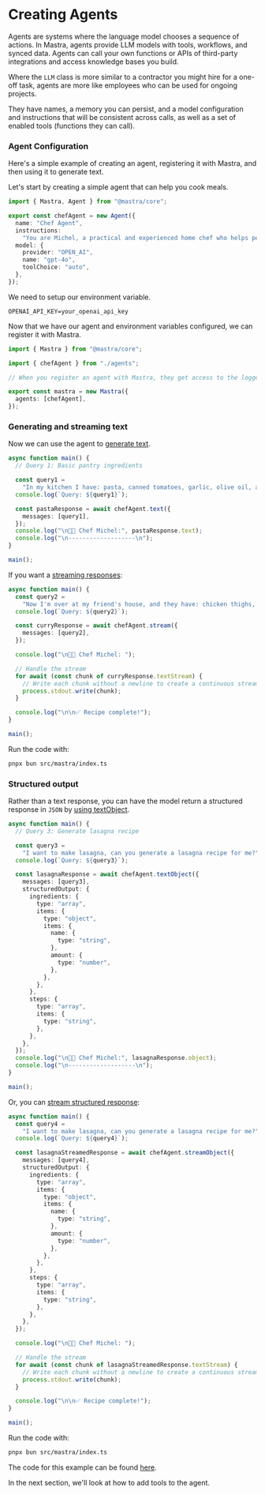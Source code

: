 # Creating Agents

Agents are systems where the language model chooses a sequence of actions. In Mastra, agents provide LLM models with tools, workflows, and synced data. Agents can call your own functions or APIs of third-party integrations and access knowledge bases you build.

Where the `LLM` class is more similar to a contractor you might hire for a one-off task, agents are more like employees who can be used for ongoing projects.

They have names, a memory you can persist, and a model configuration and instructions that will be consistent across calls, as well as a set of enabled tools (functions they can call).

### Agent Configuration

Here's a simple example of creating an agent, registering it with Mastra, and then using it to generate text.

Let's start by creating a simple agent that can help you cook meals.

```ts showLineNumbers filename="src/mastra/agents/index.ts" copy
import { Mastra, Agent } from "@mastra/core";

export const chefAgent = new Agent({
  name: "Chef Agent",
  instructions:
    "You are Michel, a practical and experienced home chef who helps people cook great meals with whatever ingredients they have available. Your first priority is understanding what ingredients and equipment the user has access to, then suggesting achievable recipes. You explain cooking steps clearly and offer substitutions when needed, maintaining a friendly and encouraging tone throughout.",
  model: {
    provider: "OPEN_AI",
    name: "gpt-4o",
    toolChoice: "auto",
  },
});
```

We need to setup our environment variable.

```.env filename=".env" copy
OPENAI_API_KEY=your_openai_api_key
```

Now that we have our agent and environment variables configured, we can register it with Mastra.

```ts showLineNumbers filename="src/mastra/index.ts" lines={3, 8} copy
import { Mastra } from "@mastra/core";

import { chefAgent } from "./agents";

// When you register an agent with Mastra, they get access to the logger and any configured tools or integrations, as we will explore in the following sections.

export const mastra = new Mastra({
  agents: [chefAgent],
});
```

### Generating and streaming text

Now we can use the agent to [generate text](../reference/agents/text.mdx).

```ts showLineNumbers filename="src/mastra/index.ts" copy
async function main() {
  // Query 1: Basic pantry ingredients

  const query1 =
    "In my kitchen I have: pasta, canned tomatoes, garlic, olive oil, and some dried herbs (basil and oregano). What can I make?";
  console.log(`Query: ${query1}`);

  const pastaResponse = await chefAgent.text({
    messages: [query1],
  });
  console.log("\n👨‍🍳 Chef Michel:", pastaResponse.text);
  console.log("\n-------------------\n");
}

main();
```

If you want a [streaming responses](../reference/agents/stream.mdx):

```ts showLineNumbers filename="src/mastra/index.ts" lines={6} copy
async function main() {
  const query2 =
    "Now I'm over at my friend's house, and they have: chicken thighs, coconut milk, sweet potatoes, and some curry powder.";
  console.log(`Query: ${query2}`);

  const curryResponse = await chefAgent.stream({
    messages: [query2],
  });

  console.log("\n👨‍🍳 Chef Michel: ");

  // Handle the stream
  for await (const chunk of curryResponse.textStream) {
    // Write each chunk without a newline to create a continuous stream
    process.stdout.write(chunk);
  }

  console.log("\n\n✅ Recipe complete!");
}

main();
```

Run the code with:

```bash copy
pnpx bun src/mastra/index.ts
```

### Structured output

Rather than a text response, you can have the model return a structured response in `JSON` by [using textObject](../reference/agents/textObject.mdx).

```ts showLineNumbers filename="src/mastra/index.ts" lines={10-31} /textObject/ copy
async function main() {
  // Query 3: Generate lasagna recipe

  const query3 =
    "I want to make lasagna, can you generate a lasagna recipe for me?";
  console.log(`Query: ${query3}`);

  const lasagnaResponse = await chefAgent.textObject({
    messages: [query3],
    structuredOutput: {
      ingredients: {
        type: "array",
        items: {
          type: "object",
          items: {
            name: {
              type: "string",
            },
            amount: {
              type: "number",
            },
          },
        },
      },
      steps: {
        type: "array",
        items: {
          type: "string",
        },
      },
    },
  });
  console.log("\n👨‍🍳 Chef Michel:", lasagnaResponse.object);
  console.log("\n-------------------\n");
}

main();
```

Or, you can [stream structured response](../reference/agents/streamObject.mdx):

```ts showLineNumbers filename="src/mastra/index.ts" lines={8-29} /streamObject/ copy
async function main() {
  const query4 =
    "I want to make lasagna, can you generate a lasagna recipe for me?";
  console.log(`Query: ${query4}`);

  const lasagnaStreamedResponse = await chefAgent.streamObject({
    messages: [query4],
    structuredOutput: {
      ingredients: {
        type: "array",
        items: {
          type: "object",
          items: {
            name: {
              type: "string",
            },
            amount: {
              type: "number",
            },
          },
        },
      },
      steps: {
        type: "array",
        items: {
          type: "string",
        },
      },
    },
  });

  console.log("\n👨‍🍳 Chef Michel: ");

  // Handle the stream
  for await (const chunk of lasagnaStreamedResponse.textStream) {
    // Write each chunk without a newline to create a continuous stream
    process.stdout.write(chunk);
  }

  console.log("\n\n✅ Recipe complete!");
}

main();
```

Run the code with:

```bash copy
pnpx bun src/mastra/index.ts
```

The code for this example can be found [here](https://github.com/mastra-ai/mastra/tree/main/examples/agent).

In the next section, we'll look at how to add tools to the agent.
